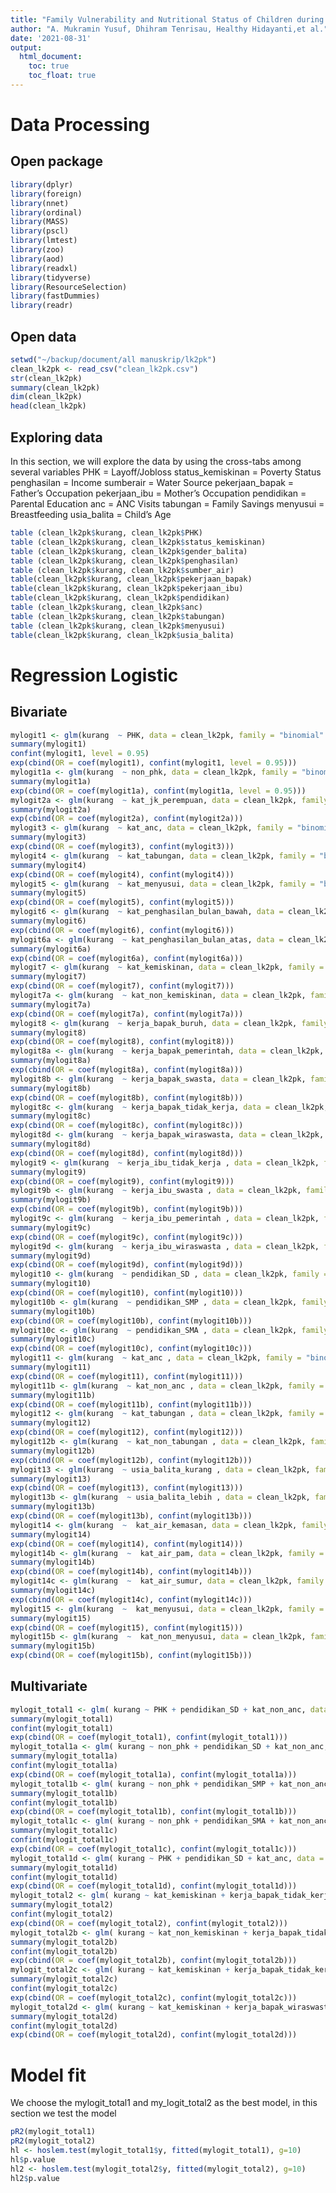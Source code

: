 ```yaml
---
title: "Family Vulnerability and Nutritional Status of Children during COVID-19 Pandemic"
author: "A. Mukramin Yusuf, Dhihram Tenrisau, Healthy Hidayanti,et al."
date: '2021-08-31'
output:
  html_document:
    toc: true
    toc_float: true
---
```

# Data Processing

## Open package

```r
library(dplyr)
library(foreign)
library(nnet)
library(ordinal)
library(MASS)
library(pscl)
library(lmtest)
library(zoo)
library(aod)
library(readxl)
library(tidyverse)
library(ResourceSelection)
library(fastDummies)
library(readr)
```

## Open data

```r
setwd("~/backup/document/all manuskrip/lk2pk")
clean_lk2pk <- read_csv("clean_lk2pk.csv")
str(clean_lk2pk)
summary(clean_lk2pk)
dim(clean_lk2pk)
head(clean_lk2pk)
```

## Exploring data

In this section, we will explore the data by using the cross-tabs among several variables
PHK = Layoff/Jobloss
status_kemiskinan = Poverty Status
penghasilan = Income
sumberair = Water Source
pekerjaan_bapak = Father’s Occupation
pekerjaan_ibu = Mother’s Occupation
pendidikan = Parental Education
anc = ANC Visits
tabungan = Family Savings
menyusui = Breastfeeding
usia_balita = Child’s Age


```r
table (clean_lk2pk$kurang, clean_lk2pk$PHK)
table (clean_lk2pk$kurang, clean_lk2pk$status_kemiskinan)
table (clean_lk2pk$kurang, clean_lk2pk$gender_balita)
table (clean_lk2pk$kurang, clean_lk2pk$penghasilan)
table (clean_lk2pk$kurang, clean_lk2pk$sumber_air)
table(clean_lk2pk$kurang, clean_lk2pk$pekerjaan_bapak)
table(clean_lk2pk$kurang, clean_lk2pk$pekerjaan_ibu)
table(clean_lk2pk$kurang, clean_lk2pk$pendidikan)
table (clean_lk2pk$kurang, clean_lk2pk$anc)
table (clean_lk2pk$kurang, clean_lk2pk$tabungan)
table (clean_lk2pk$kurang, clean_lk2pk$menyusui)
table(clean_lk2pk$kurang, clean_lk2pk$usia_balita)
```
# Regression Logistic

## Bivariate

```r
mylogit1 <- glm(kurang  ~ PHK, data = clean_lk2pk, family = "binomial" )
summary(mylogit1)
confint(mylogit1, level = 0.95)
exp(cbind(OR = coef(mylogit1), confint(mylogit1, level = 0.95)))
mylogit1a <- glm(kurang  ~ non_phk, data = clean_lk2pk, family = "binomial" )
summary(mylogit1a)
exp(cbind(OR = coef(mylogit1a), confint(mylogit1a, level = 0.95)))
mylogit2a <- glm(kurang  ~ kat_jk_perempuan, data = clean_lk2pk, family = "binomial" )
summary(mylogit2a)
exp(cbind(OR = coef(mylogit2a), confint(mylogit2a)))
mylogit3 <- glm(kurang  ~ kat_anc, data = clean_lk2pk, family = "binomial" )
summary(mylogit3)
exp(cbind(OR = coef(mylogit3), confint(mylogit3)))
mylogit4 <- glm(kurang  ~ kat_tabungan, data = clean_lk2pk, family = "binomial" )
summary(mylogit4)
exp(cbind(OR = coef(mylogit4), confint(mylogit4)))
mylogit5 <- glm(kurang  ~ kat_menyusui, data = clean_lk2pk, family = "binomial" )
summary(mylogit5)
exp(cbind(OR = coef(mylogit5), confint(mylogit5)))
mylogit6 <- glm(kurang  ~ kat_penghasilan_bulan_bawah, data = clean_lk2pk, family = "binomial" )
summary(mylogit6)
exp(cbind(OR = coef(mylogit6), confint(mylogit6)))
mylogit6a <- glm(kurang  ~ kat_penghasilan_bulan_atas, data = clean_lk2pk, family = "binomial" )
summary(mylogit6a)
exp(cbind(OR = coef(mylogit6a), confint(mylogit6a)))
mylogit7 <- glm(kurang  ~ kat_kemiskinan, data = clean_lk2pk, family = "binomial" )
summary(mylogit7)
exp(cbind(OR = coef(mylogit7), confint(mylogit7)))
mylogit7a <- glm(kurang  ~ kat_non_kemiskinan, data = clean_lk2pk, family = "binomial" )
summary(mylogit7a)
exp(cbind(OR = coef(mylogit7a), confint(mylogit7a)))
mylogit8 <- glm(kurang  ~ kerja_bapak_buruh, data = clean_lk2pk, family = "binomial" )
summary(mylogit8)
exp(cbind(OR = coef(mylogit8), confint(mylogit8)))
mylogit8a <- glm(kurang  ~ kerja_bapak_pemerintah, data = clean_lk2pk, family = "binomial" )
summary(mylogit8a)
exp(cbind(OR = coef(mylogit8a), confint(mylogit8a)))
mylogit8b <- glm(kurang  ~ kerja_bapak_swasta, data = clean_lk2pk, family = "binomial" )
summary(mylogit8b)
exp(cbind(OR = coef(mylogit8b), confint(mylogit8b)))
mylogit8c <- glm(kurang  ~ kerja_bapak_tidak_kerja, data = clean_lk2pk, family = "binomial" )
summary(mylogit8c)
exp(cbind(OR = coef(mylogit8c), confint(mylogit8c)))
mylogit8d <- glm(kurang  ~ kerja_bapak_wiraswasta, data = clean_lk2pk, family = "binomial" )
summary(mylogit8d)
exp(cbind(OR = coef(mylogit8d), confint(mylogit8d)))
mylogit9 <- glm(kurang  ~ kerja_ibu_tidak_kerja , data = clean_lk2pk, family = "binomial" )
summary(mylogit9)
exp(cbind(OR = coef(mylogit9), confint(mylogit9)))
mylogit9b <- glm(kurang  ~ kerja_ibu_swasta , data = clean_lk2pk, family = "binomial" )
summary(mylogit9b)
exp(cbind(OR = coef(mylogit9b), confint(mylogit9b)))
mylogit9c <- glm(kurang  ~ kerja_ibu_pemerintah , data = clean_lk2pk, family = "binomial" )
summary(mylogit9c)
exp(cbind(OR = coef(mylogit9c), confint(mylogit9c)))
mylogit9d <- glm(kurang  ~ kerja_ibu_wiraswasta , data = clean_lk2pk, family = "binomial" )
summary(mylogit9d)
exp(cbind(OR = coef(mylogit9d), confint(mylogit9d)))
mylogit10 <- glm(kurang  ~ pendidikan_SD , data = clean_lk2pk, family = "binomial" )
summary(mylogit10)
exp(cbind(OR = coef(mylogit10), confint(mylogit10)))
mylogit10b <- glm(kurang  ~ pendidikan_SMP , data = clean_lk2pk, family = "binomial" )
summary(mylogit10b)
exp(cbind(OR = coef(mylogit10b), confint(mylogit10b)))
mylogit10c <- glm(kurang  ~ pendidikan_SMA , data = clean_lk2pk, family = "binomial" )
summary(mylogit10c)
exp(cbind(OR = coef(mylogit10c), confint(mylogit10c)))
mylogit11 <- glm(kurang  ~ kat_anc , data = clean_lk2pk, family = "binomial" )
summary(mylogit11)
exp(cbind(OR = coef(mylogit11), confint(mylogit11)))
mylogit11b <- glm(kurang  ~ kat_non_anc , data = clean_lk2pk, family = "binomial" )
summary(mylogit11b)
exp(cbind(OR = coef(mylogit11b), confint(mylogit11b)))
mylogit12 <- glm(kurang  ~ kat_tabungan , data = clean_lk2pk, family = "binomial" )
summary(mylogit12)
exp(cbind(OR = coef(mylogit12), confint(mylogit12)))
mylogit12b <- glm(kurang  ~ kat_non_tabungan , data = clean_lk2pk, family = "binomial" )
summary(mylogit12b)
exp(cbind(OR = coef(mylogit12b), confint(mylogit12b)))
mylogit13 <- glm(kurang  ~ usia_balita_kurang , data = clean_lk2pk, family = "binomial" )
summary(mylogit13)
exp(cbind(OR = coef(mylogit13), confint(mylogit13)))
mylogit13b <- glm(kurang  ~ usia_balita_lebih , data = clean_lk2pk, family = "binomial" )
summary(mylogit13b)
exp(cbind(OR = coef(mylogit13b), confint(mylogit13b)))
mylogit14 <- glm(kurang  ~  kat_air_kemasan, data = clean_lk2pk, family = "binomial" )
summary(mylogit14)
exp(cbind(OR = coef(mylogit14), confint(mylogit14)))
mylogit14b <- glm(kurang  ~  kat_air_pam, data = clean_lk2pk, family = "binomial" )
summary(mylogit14b)
exp(cbind(OR = coef(mylogit14b), confint(mylogit14b)))
mylogit14c <- glm(kurang  ~  kat_air_sumur, data = clean_lk2pk, family = "binomial" )
summary(mylogit14c)
exp(cbind(OR = coef(mylogit14c), confint(mylogit14c)))
mylogit15 <- glm(kurang  ~  kat_menyusui, data = clean_lk2pk, family = "binomial" )
summary(mylogit15)
exp(cbind(OR = coef(mylogit15), confint(mylogit15)))
mylogit15b <- glm(kurang  ~  kat_non_menyusui, data = clean_lk2pk, family = "binomial" )
summary(mylogit15b)
exp(cbind(OR = coef(mylogit15b), confint(mylogit15b)))
```

## Multivariate

```r
mylogit_total1 <- glm( kurang ~ PHK + pendidikan_SD + kat_non_anc, data = clean_lk2pk, family = "binomial")
summary(mylogit_total1)
confint(mylogit_total1)
exp(cbind(OR = coef(mylogit_total1), confint(mylogit_total1)))
mylogit_total1a <- glm( kurang ~ non_phk + pendidikan_SD + kat_non_anc, data = clean_lk2pk, family = "binomial")
summary(mylogit_total1a)
confint(mylogit_total1a)
exp(cbind(OR = coef(mylogit_total1a), confint(mylogit_total1a)))
mylogit_total1b <- glm( kurang ~ non_phk + pendidikan_SMP + kat_non_anc, data = clean_lk2pk, family = "binomial")
summary(mylogit_total1b)
confint(mylogit_total1b)
exp(cbind(OR = coef(mylogit_total1b), confint(mylogit_total1b)))
mylogit_total1c <- glm( kurang ~ non_phk + pendidikan_SMA + kat_non_anc, data = clean_lk2pk, family = "binomial")
summary(mylogit_total1c)
confint(mylogit_total1c)
exp(cbind(OR = coef(mylogit_total1c), confint(mylogit_total1c)))
mylogit_total1d <- glm( kurang ~ PHK + pendidikan_SD + kat_anc, data = clean_lk2pk, family = "binomial")
summary(mylogit_total1d)
confint(mylogit_total1d)
exp(cbind(OR = coef(mylogit_total1d), confint(mylogit_total1d)))
mylogit_total2 <- glm( kurang ~ kat_kemiskinan + kerja_bapak_tidak_kerja + kat_non_anc , data = clean_lk2pk, family = "binomial")
summary(mylogit_total2)
confint(mylogit_total2)
exp(cbind(OR = coef(mylogit_total2), confint(mylogit_total2)))
mylogit_total2b <- glm( kurang ~ kat_non_kemiskinan + kerja_bapak_tidak_kerja + kat_non_anc , data = clean_lk2pk, family = "binomial")
summary(mylogit_total2b)
confint(mylogit_total2b)
exp(cbind(OR = coef(mylogit_total2b), confint(mylogit_total2b)))
mylogit_total2c <- glm( kurang ~ kat_kemiskinan + kerja_bapak_tidak_kerja + kat_anc , data = clean_lk2pk, family = "binomial")
summary(mylogit_total2c)
confint(mylogit_total2c)
exp(cbind(OR = coef(mylogit_total2c), confint(mylogit_total2c)))
mylogit_total2d <- glm( kurang ~ kat_kemiskinan + kerja_bapak_wiraswasta + kat_non_anc , data = clean_lk2pk, family = "binomial")
summary(mylogit_total2d)
confint(mylogit_total2d)
exp(cbind(OR = coef(mylogit_total2d), confint(mylogit_total2d)))
```
# Model fit

We choose the mylogit_total1 and my_logit_total2 as the best model, in this section we test the model
```r
pR2(mylogit_total1)
pR2(mylogit_total2)
hl <- hoslem.test(mylogit_total1$y, fitted(mylogit_total1), g=10)
hl$p.value
hl2 <- hoslem.test(mylogit_total2$y, fitted(mylogit_total2), g=10)
hl2$p.value
```
